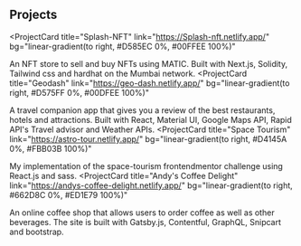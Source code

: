 ## Projects

<ProjectCard
  title="Splash-NFT"
  link="https://Splash-nft.netlify.app/"
  bg="linear-gradient(to right, #D585EC 0%, #00FFEE 100%)"
>
  An NFT store to sell and buy NFTs using MATIC. Built with Next.js, Solidity,
  Tailwind css and hardhat on the Mumbai network.
</ProjectCard>
<ProjectCard
  title="Geodash"
  link="https://geo-dash.netlify.app/"
  bg="linear-gradient(to right, #D575FF 0%, #00DFEE 100%)"
>
  A travel companion app that gives you a review of the best restaurants, hotels
  and attractions. Built with React, Material UI, Google Maps API, Rapid API's
  Travel advisor and Weather APIs.
</ProjectCard>
<ProjectCard
  title="Space Tourism"
  link="https://astro-tour.netlify.app/"
  bg="linear-gradient(to right, #D4145A 0%, #FBB03B 100%)"
>
  My implementation of the space-tourism frontendmentor challenge using React.js
  and sass.
</ProjectCard>
<ProjectCard
  title="Andy's Coffee Delight"
  link="https://andys-coffee-delight.netlify.app/"
  bg="linear-gradient(to right, #662D8C 0%, #ED1E79 100%)"
>
  An online coffee shop that allows users to order coffee as well as other
  beverages. The site is built with Gatsby.js, Contentful, GraphQL, Snipcart and
  bootstrap.
</ProjectCard>
